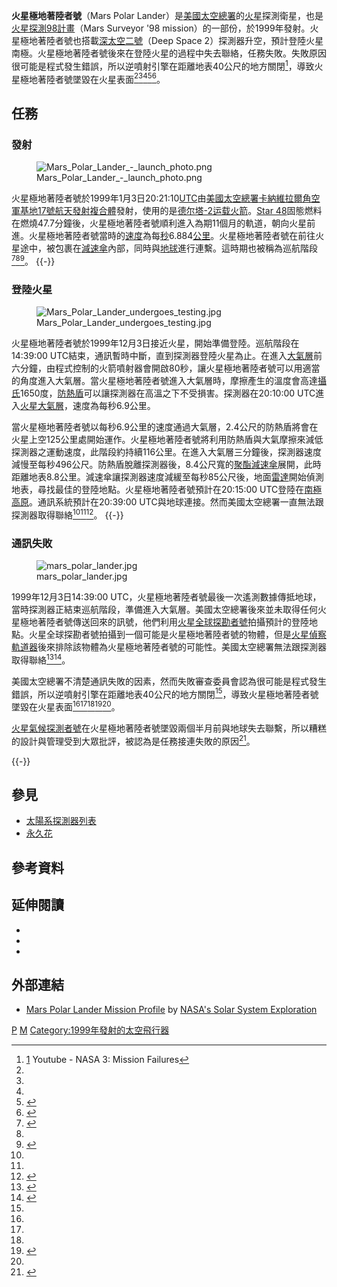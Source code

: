 {{NoteTA
|G1 = Unit
}}
{{Infobox Spacecraft
| Name              = 火星極地著陸者號<br />Mars Polar Lander
| Image             = [[Image:Mars_Polar_Lander_-_artist_depiction.png|270px]]
| Caption           = 火星極地著陸者號登陸火星的想像圖
| Organization      = [[美國太空總署|美國太空總署]]<br/>[[噴氣推進實驗室|噴氣推進實驗室]]
| Major_Contractors = [[马丁·玛丽埃塔|马丁·玛丽埃塔]]
| Mission_Type      = 火星登陸探測器
| Flyby_Of          =
| Satellite_Of      =
| Launch            = 1999年1月03日<br />20時21分10秒 [[UTC|UTC]] <br /><small>({{For year month day| year=1999 | month=01 | day=03 }}前)</small>
| Launch_Vehicle    = [[德尔塔-2运载火箭|Delta II 7425]]
| Launch_Site       = [[卡納維拉爾角空軍基地17號航天發射複合體|17號航天發射複合體A]]<br /> [[卡納維拉爾角空軍基地|卡納維拉爾角空軍基地]]
| Orbital_Insertion_Date = 
| Landing_Site      = Ultimi Scopuli, {{Coord|76|S|195|W|globe:Mars|name=Mars Polar Lander}}（預計）
| Mission_Duration  = 11個月（{{Age in days|1999|1|3|1999|12|3}}日）<br />- - - - - - - -<br /><small>1999年12月3日<br />20時整 UTC<br />任務第334日最後一次成功與探測器聯絡</small>
| NSSDC_ID          = 1999-001A
| Webpage           = [http://mpfwww.jpl.nasa.gov/msp98/ Mars Polar Lander Website]
| Mass              = {{convert|290|kg|lb}}
| Power             = 200 W <br />[[太陽能光伏系統|太陽能光伏系統]] / [[镍－氫電池|镍－氫電池]]（NiH<sub>2</sub> battery）
}}

'''火星極地著陸者號'''（Mars Polar Lander）是[[美國太空總署|美國太空總署]]的[[火星|火星]]探測衛星，也是[[火星探測98計畫|火星探測98計畫]]（Mars Surveyor '98 mission）的一部份，於1999年發射。火星極地著陸者號也搭載[[深太空二號|深太空二號]]（Deep Space 2）探測器升空，預計登陸火星南極。火星極地著陸者號後來在登陸火星的過程中失去聯絡，任務失敗。失敗原因很可能是程式發生錯誤，所以逆噴射引擎在距離地表40公尺的地方關閉<ref name="NASA 3: Mission Failures">[http://www.youtube.com/watch?v=YJ6pbCHpXEI] {{Wayback|url=http://www.youtube.com/watch?v=YJ6pbCHpXEI |date=20140523134449 }} Youtube - NASA 3: Mission Failures</ref>，導致火星極地著陸者號墜毀在火星表面<ref name="Surveyor98Launch"/><ref name="MPLDS2Landing"/><ref name='NSSDCMissionInfo'/><ref name="MPLWebsiteSpacecraftInfo">{{cite web|url= http://lunar.ksc.nasa.gov/mars/msp98/lander/bus.html|title= MPL: Lander Flight System Description|year= 1998|publisher= NASA / JPL|accessdate= 2011-03-12|deadurl= yes|archiveurl= https://web.archive.org/web/20110721051047/http://lunar.ksc.nasa.gov/mars/msp98/lander/bus.html|archivedate= 2011-07-21}}</ref><ref name="LossReport">{{cite web |url=ftp://ftp.hq.nasa.gov/pub/pao/reports/2000/2000_mpl_report_1.pdf |title=Report on the Loss of the Mars Polar Lander and Deep Space 2 Missions |publisher=Jet Propulsion Laboratory |date=22 March 2000 |accessdate=2012-08-07 |archive-date=2020-06-05 |archive-url=https://web.archive.org/web/20200605081054/http://ftp//ftp.hq.nasa.gov/pub/pao/reports/2000/2000_mpl_report_1.pdf/ |dead-url=yes }}</ref>。

==任務==

===發射===
[[File:Mars_Polar_Lander_-_launch_photo.png|thumb]]

火星極地著陸者號於1999年1月3日20:21:10[[UTC|UTC]]由[[美國太空總署|美國太空總署]][[卡納維拉爾角空軍基地|卡納維拉爾角空軍基地]][[卡納維拉爾角空軍基地17號航天發射複合體|17號航天發射複合體]]發射，使用的是[[德尔塔-2运载火箭|德尔塔-2运载火箭]]。[[Star_48|Star 48]]固態燃料在燃燒47.7分鐘後，火星極地著陸者號順利進入為期11個月的軌道，朝向火星前進。火星極地著陸者號當時的[[速度|速度]]為每[[秒|秒]]6.884[[公里|公里]]。火星極地著陸者號在前往火星途中，被包裹在[[減速傘|減速傘]]內部，同時與[[地球|地球]]進行連繫。這時期也被稱為巡航階段<ref name="MPLDS2Landing">{{cite press release| publisher=NASA| year=1999| format=PDF| title=Mars Polar Lander/Deep Space 2 Press Kit| url=http://www.jpl.nasa.gov/files/misc/mpl-ds2hq.pdf| accessdate=2011-03-12| archive-date=2016-12-23| archive-url=https://web.archive.org/web/20161223235619/http://www2.jpl.nasa.gov/files/misc/mpl-ds2hq.pdf| dead-url=no}}</ref><ref name='NSSDCMissionInfo'/><ref name="Surveyor98Launch">{{cite press release| publisher= NASA| year= 1998| format= PDF| title= 1998 Mars Missions Press Kit| url= http://www.jpl.nasa.gov/files/misc/mars98launch.pdf| accessdate= 2011-03-12| archive-date= 2020-04-30| archive-url= https://web.archive.org/web/20200430120208/https://www2.jpl.nasa.gov/files/misc/mars98launch.pdf| dead-url= no}}</ref>。
{{-}}
===登陸火星===
[[File:Mars_Polar_Lander_undergoes_testing.jpg|thumb]]

火星極地著陸者號於1999年12月3日接近火星，開始準備登陸。巡航階段在14:39:00 UTC結束，通訊暫時中斷，直到探測器登陸火星為止。在進入[[大氣層|大氣層]]前六分鐘，由程式控制的火箭噴射器會開啟80秒，讓火星極地著陸者號可以用適當的角度進入大氣層。當火星極地著陸者號進入大氣層時，摩擦產生的溫度會高達[[攝氏|攝氏]]1650度，[[防熱盾|防熱盾]]可以讓探測器在高溫之下不受損害。探測器在20:10:00 UTC進入[[火星大氣層|火星大氣層]]，速度為每秒6.9公里。

當火星極地著陸者號以每秒6.9公里的速度通過大氣層，2.4公尺的防熱盾將會在火星上空125公里處開始運作。火星極地著陸者號將利用防熱盾與大氣摩擦來減低探測器之運動速度，此階段約持續116公里。在進入大氣層三分鐘後，探測器速度減慢至每秒496公尺。防熱盾脫離探測器後，8.4公尺寬的[[聚酯|聚酯]][[減速傘|減速傘]]展開，此時距離地表8.8公里。減速傘讓探測器速度減緩至每秒85公尺後，地面[[雷達|雷達]]開始偵測地表，尋找最佳的登陸地點。火星極地著陸者號預計在20:15:00 UTC登陸在[[南極高原_(火星)|南極高原]]。通訊系統預計在20:39:00 UTC與地球連接。然而美國太空總署一直無法跟探測器取得聯絡<ref name="Surveyor98Launch"/><ref name="MPLDS2Landing"/><ref name="NSSDCMissionInfo">{{cite web|url= http://nssdc.gsfc.nasa.gov/nmc/masterCatalog.do?sc=1999-001A|title= Mars Polar Lander|publisher= NASA/National Space Science Data Center|accessdate= 2011-03-12|archive-date= 2011-03-16|archive-url= https://web.archive.org/web/20110316130048/http://nssdc.gsfc.nasa.gov/nmc/masterCatalog.do?sc=1999-001A|dead-url= no}}</ref>。
{{-}} 
===通訊失敗===
[[File:mars_polar_lander.jpg|thumb]]

1999年12月3日14:39:00 UTC，火星極地著陸者號最後一次遙測數據傳抵地球，當時探測器正結束巡航階段，準備進入大氣層。美國太空總署後來並未取得任何火星極地著陸者號傳送回來的訊號，他們利用[[火星全球探勘者號|火星全球探勘者號]]拍攝預計的登陸地點。火星全球探勘者號拍攝到一個可能是火星極地著陸者號的物體，但是[[火星偵察軌道器|火星偵察軌道器]]後來排除該物體為火星極地著陸者號的可能性。美國太空總署無法跟探測器取得聯絡<ref>{{cite news | author=Editors | title=Mars Polar Lander Found at Last? | url=http://skyandtelescope.com/news/article_1509_1.asp | work=Sky and Telescope | date=6 May 2005 | accessdate=2009-04-22 | archive-url=https://web.archive.org/web/20080723233112/http://skyandtelescope.com/news/article_1509_1.asp | archive-date=2008-07-23 | dead-url=yes }}</ref><ref>{{cite web | author= | title=Release No. MOC2-1253: Mars Polar Lander NOT Found | url=http://www.msss.com/mars_images/moc/2005/10/17/ | work=Mars Global Surveyor / Mars Orbiter Camera | publisher=NASA/JPL/Malin Space Science Systems | date=17 October 2005 | accessdate=2009-04-22 | archive-url=https://web.archive.org/web/20081207053229/http://www.msss.com/mars_images/moc/2005/10/17/ | archive-date=2008-12-07 | dead-url=yes }}</ref>。

美國太空總署不清楚通訊失敗的因素，然而失敗審查委員會認為很可能是程式發生錯誤，所以逆噴射引擎在距離地表40公尺的地方關閉<ref name="NASA 3: Mission Failures"/>，導致火星極地著陸者號墜毀在火星表面<ref name="Surveyor98Launch"/><ref name="MPLDS2Landing"/><ref name='NSSDCMissionInfo'/><ref name="MPLWebsiteSpacecraftInfo">{{cite web|url= http://lunar.ksc.nasa.gov/mars/msp98/lander/bus.html|title= MPL: Lander Flight System Description|year= 1998|publisher= NASA / JPL|accessdate= 2011-03-12|deadurl= yes|archiveurl= https://web.archive.org/web/20110721051047/http://lunar.ksc.nasa.gov/mars/msp98/lander/bus.html|archivedate= 2011-07-21}}</ref><ref name="LossReport"/>。

[[火星氣候探測者號|火星氣候探測者號]]在火星極地著陸者號墜毀兩個半月前與地球失去聯繫，所以糟糕的設計與管理受到大眾批評，被認為是任務接連失敗的原因<ref>{{cite journal | author=Thomas Young | title=Mars Program Independent Assessment Team Summary Report | version=Draft #7 3/13/00 | publisher=House Science and Technology Committee  | url=http://www.spaceref.com/news/viewpr.html?pid=1444 | date=14 March 2000 | accessdate=2009-04-22}}</ref>。

{{-}}
==參見==
*[[太陽系探測器列表|太陽系探測器列表]]
*[[永久花|永久花]]

==參考資料==
{{Reflist}}

==延伸閱讀==
* {{cite web | title=Mars Polar Lander (1999-001A) | work=NSSDC Master Catalog | publisher=NASA | url=http://nssdc.gsfc.nasa.gov/nmc/spacecraftDisplay.do?id=1999-001A | year=2001 | accessdate=2009-04-22 | archive-date=2017-02-27 | archive-url=https://web.archive.org/web/20170227031808/http://nssdc.gsfc.nasa.gov/nmc/spacecraftDisplay.do?id=1999-001A | dead-url=no }}
* {{cite journal | author=Michael C. Malin | title=Hidden in Plain Sight: Finding Martian Landers | journal=Sky and Telescope | volume=110 | issue=7| date=July 2005 | pages=42–46 | issn=00376604}}
* {{cite press release | author= | title=Press Kit: 1998 Mars Missions | version= | format=.PDF | publisher=National Aeronautics and Space Administration | url=http://www2.jpl.nasa.gov/files/misc/mars98launch.pdf | date=8 December 1998 | accessdate=2009-04-22 | archive-date=2009-04-09 | archive-url=https://web.archive.org/web/20090409090556/http://www2.jpl.nasa.gov/files/misc/mars98launch.pdf | dead-url=no }}

== 外部連結 ==
{{Commonscat|Mars Polar Lander|火星極地著陸者號}}
*[https://www.webcitation.org/6BlgPCzjy?url=http://solarsystem.nasa.gov/missions/profile.cfm?MCode=MPL Mars Polar Lander Mission Profile] by [http://solarsystem.nasa.gov NASA's Solar System Exploration]

{{火星任務}}

[[Category:火星探測器|P]]
[[Category:美國太空總署探測器|M]]
[[Category:1999年發射的太空飛行器|Category:1999年發射的太空飛行器]]